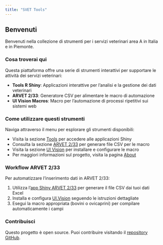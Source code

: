 ```yaml
---
title: "SVET Tools"
---
```


## Benvenuti

Benvenuti nella collezione di strumenti per i servizi veterinari area A in Italia e in Piemonte.

### Cosa troverai qui

Questa piattaforma offre una serie di strumenti interattivi per supportare le attività dei servizi veterinari:

- **Tools R Shiny**: Applicazioni interattive per l'analisi e la gestione dei dati veterinari
- **ARVET 2/33**: Generatore CSV per alimentare le macro di automazione
- **UI Vision Macros**: Macro per l'automazione di processi ripetitivi sui sistemi web

### Come utilizzare questi strumenti

Naviga attraverso il menu per esplorare gli strumenti disponibili:

- Visita la sezione [Tools](tools.qmd) per accedere alle applicazioni Shiny
- Consulta la sezione [ARVET 2/33](arvet-2-33.qmd) per generare file CSV per le macro
- Visita la sezione [UI Vision](uivision.qmd) per installare e configurare le macro
- Per maggiori informazioni sul progetto, visita la pagina [About](about.qmd)

### Workflow ARVET 2/33

Per automatizzare l'inserimento dati in ARVET 2/33:

1. Utilizza l'[app Shiny ARVET 2/33](arvet-2-33.qmd) per generare il file CSV dai tuoi dati Excel
2. Installa e configura [UI.Vision](uivision.qmd) seguendo le istruzioni dettagliate
3. Esegui la macro appropriata (bovini o ovicaprini) per compilare automaticamente i campi

### Contribuisci

Questo progetto è open source. Puoi contribuire visitando il [repository GitHub](https://github.com/uvesco/svet-tools).

